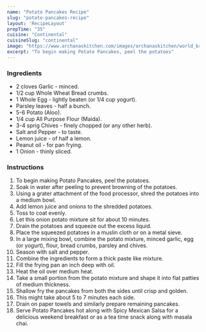 ---
name: "Potato Pancakes Recipe"
slug: "potato-pancakes-recipe"
layout: 'RecipeLayout'
prepTime: "35"
cuisine: "Continental"
cuisineSlug: "continental"
image: "https://www.archanaskitchen.com/images/archanaskitchen/world_breakfast/Potato_Pancake_Recipe.jpg"
excerpt: "To begin making Potato Pancakes, peel the potatoes"
---

### Ingredients

- 2 cloves Garlic - minced.
- 1/2 cup Whole Wheat Bread crumbs.
- 1 Whole Egg - lightly beaten (or 1/4 cup yogurt).
- Parsley leaves - half a bunch.
- 5-6 Potato (Aloo).
- 1/4 cup All Purpose Flour (Maida).
- 3-4 sprig Chives - finely chopped (or any other herb).
- Salt and Pepper - to taste.
- Lemon juice - of half a lemon.
- Peanut oil - for pan frying.
- 1 Onion - thinly sliced.

### Instructions

1. To begin making Potato Pancakes, peel the potatoes.
1. Soak in water after peeling to prevent browning of the potatoes.
1. Using a grater attachment of the food processor, shred the potatoes into a medium bowl.
1. Add lemon juice and onions to the shredded potatoes.
1. Toss to coat evenly.
1. Let this onion potato mixture sit for about 10 minutes.
1. Drain the potatoes and squeeze out the excess liquid.
1. Place the squeezed potatoes in a muslin cloth or on a metal sieve.
1. In a large mixing bowl, combine the potato mixture, minced garlic, egg (or yogurt), flour, bread crumbs, parsley and chives.
1. Season with salt and pepper.
1. Combine the ingredients to form a thick paste like mixture.
1. Fill the frying pan an inch deep with oil.
1. Heat the oil over medium heat.
1. Take a small portion from the potato mixture and shape it into flat patties of medium thickness.
1. Shallow fry the pancakes from both the sides until crisp and golden.
1. This might take about 5 to 7 minutes each side.
1. Drain on paper towels and similarly prepare remaining pancakes.
1. Serve Potato Pancakes hot along with Spicy Mexican Salsa for a delicious weekend breakfast or as a tea time snack along with masala chai.
